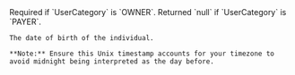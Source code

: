 <ParamField body="Birthday" type="timestamp" >     
    Required if `UserCategory` is `OWNER`. Returned `null` if `UserCategory` is `PAYER`.  

    The date of birth of the individual.  

    **Note:** Ensure this Unix timestamp accounts for your timezone to avoid midnight being interpreted as the day before.
</ParamField>
